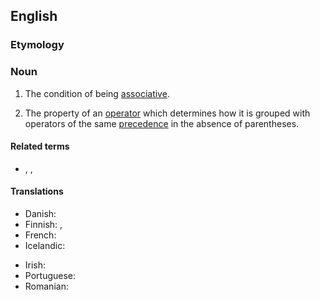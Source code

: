 ==English==

===Etymology===
{{root|en|ine-pro|*sekʷ-|id=follow}}
{{suffix|en|associative|ity}}

===Noun===
{{wikipedia}}
{{en-noun}}

# {{lb|en|algebra}} The condition of being [[associative]].
# {{lb|en|programming}} The property of an [[operator]] which determines how it is grouped with operators of the same [[precedence]] in the absence of parentheses.

====Related terms====
* {{l|en|left-associative}}, {{l|en|right-associative}}, {{l|en|non-associative}}

====Translations====
{{trans-top|condition of being associative}}
* Danish: {{t|da|associativitet|c}}
* Finnish: {{t+|fi|liitännäisyys}}, {{t|fi|assosiatiivisuus}}
* French: {{t+|fr|associativité|f}}
* Icelandic: {{t|is|tengni|f}}
{{trans-mid}}
* Irish: {{t|ga|comhthiomsaitheacht|f}}
* Portuguese: {{t+|pt|associatividade|f}}
* Romanian: {{t+|ro|asociativitate|f}}
{{trans-bottom}}